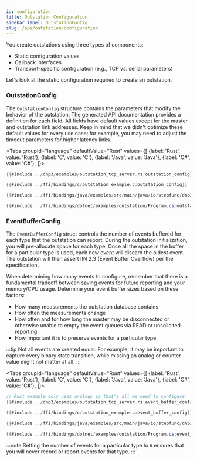 ```yaml
---
id: configuration
title: Outstation Configuration
sidebar_label: OutstationConfig
slug: /api/outstation/configuration
---
```



You create outstations using three types of components:

* Static configuration values
* Callback interfaces
* Transport-specific configuration (e.g., TCP vs. serial parameters)

Let's look at the static configuration required to create an outstation. 

### OutstationConfig

The `OutstationConfig` structure contains the parameters that modify the behavior of the outstation. The generated API documentation provides a definition for each field. All fields have default values except for the master and outstation link addresses. Keep in mind that we didn't optimize these default values for every use case; for example, you may need to adjust the timeout parameters for higher latency links.

<Tabs
groupId="language"
defaultValue="Rust"
values={[
{label: 'Rust', value: 'Rust'},
{label: 'C', value: 'C'},
{label: 'Java', value: 'Java'},
{label: 'C#', value: 'C#'},
]}>
<TabItem value="Rust">

```rust
{{#include ../dnp3/examples/outstation_tcp_server.rs:outstation_config}}
```

</TabItem>
<TabItem value="C">

```c
{{#include ../ffi/bindings/c/outstation_example.c:outstation_config}}
```

</TabItem>
<TabItem value="Java">

```java
{{#include ../ffi/bindings/java/examples/src/main/java/io/stepfunc/dnp3/examples/OutstationExample.java:outstation_config}}
```

</TabItem>
<TabItem value="C#">

```csharp
{{#include ../ffi/bindings/dotnet/examples/outstation/Program.cs:outstation_config}}
```

</TabItem>
</Tabs>

### EventBufferConfig


The `EventBufferConfig` struct controls the number of events buffered for each type that the outstation can report. During the outstation initialization, you will pre-allocate space for each type. Once all the space in the buffer for a particular type is used, each new event will discard the oldest event. The outstation will then assert IIN 2.3 (Event Buffer Overflow) per the specification.

When determining how many events to configure, remember that there is a fundamental tradeoff between saving events for future reporting and your memory/CPU usage. Determine your event buffer sizes based on these factors:

* How many measurements the outstation database contains
* How often the measurements change
* How often and for how long the master may be disconnected or otherwise unable to empty the event queues via READ or unsolicited reporting
* How important it is to preserve events for a particular type. 

:::tip
Not all events are created equal. For example, it may be important to capture every binary state transition, while missing an analog or counter value might not matter at all.
:::

<Tabs
groupId="language"
defaultValue="Rust"
values={[
    {label: 'Rust', value: 'Rust'},
    {label: 'C', value: 'C'},
    {label: 'Java', value: 'Java'},
    {label: 'C#', value: 'C#'},
]}>
<TabItem value="Rust">

```rust
// Rust example only uses analogs so that's all we need to configure
{{#include ../dnp3/examples/outstation_tcp_server.rs:event_buffer_config}}
```

</TabItem>
<TabItem value="C">

```c
{{#include ../ffi/bindings/c/outstation_example.c:event_buffer_config}}
```

</TabItem>
<TabItem value="Java">

```java
{{#include ../ffi/bindings/java/examples/src/main/java/io/stepfunc/dnp3/examples/OutstationExample.java:event_buffer_config}}
```

</TabItem>
<TabItem value="C#">

```csharp
{{#include ../ffi/bindings/dotnet/examples/outstation/Program.cs:event_buffer_config}}
```

</TabItem>
</Tabs>

:::note
Setting the number of events for a particular type to `0` ensures that you will never record or report events for that type.
:::

